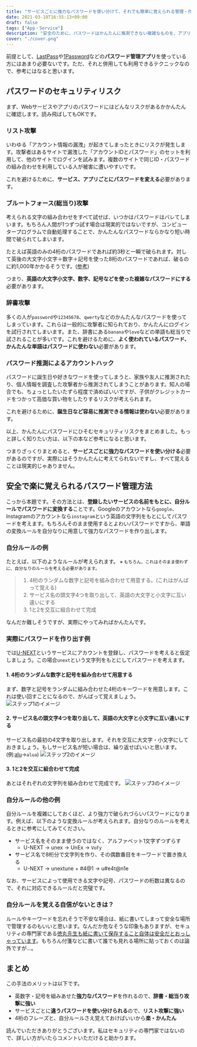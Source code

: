 ```yaml
---
title: "サービスごとに強力なパスワードを使い分けて、それでも簡単に覚えられる管理・作り方テクニック"
date: 2021-03-10T16:55:13+09:00
draft: false
tags: ["App・Service"]
description: "安全のために、パスワードはかんたんに推測できない複雑なものを、アプリ・サービスごとに使い分ける必要があります。強力で安全なパスワードをサービスごとに使い分けて、なおかつ簡単で楽に覚えられる方法を紹介します。"
cover: "./cover.png"
---
```


前提として、[LastPass](https://www.lastpass.com/)や[1Password](https://1password.com/jp/)などの<b>パスワード管理アプリ</b>を使っている方にはあまり必要ないです。ただ、それと併用しても利用できるテクニックなので、参考にはなると思います。


## パスワードのセキュリティリスク
まず、Webサービスやアプリのパスワードにはどんなリスクがあるかかんたんに確認します。読み飛ばしてもOKです。


### リスト攻撃
いわゆる「アカウント情報の漏洩」が起きてしまったときにリスクが発生します。攻撃者はあるサイトで漏洩した「アカウントIDとパスワード」のセットを利用して、他のサイトでログインを試みます。複数のサイトで同じID・パスワードの組み合わせを利用している人が被害に遭いやすいです。

これを避けるために、**サービス、アプリごとにパスワードを変える**必要があります。

### ブルートフォース(総当り)攻撃
考えられる文字の組み合わせをすべて試せば、いつかはパスワードはバレてしまいます。もちろん人間が1つずつ試す場合は現実的ではないですが、コンピュータープログラムで自動処理することで、かんたんなパスワードならかなり短い時間で破られてしまいます。

たとえば英語のみの4桁のパスワードであれば約3秒と一瞬で破られます。対して英後の大文字小文字＋数字＋記号を使った8桁のパスワードであれば、破るのに約1,000年かかるそうです。([参考](https://cybersecurity-jp.com/column/17426))

つまり、**英語の大文字小文字、数字、記号などを使った複雑なパスワードにする**必要があります。

### 辞書攻撃
多くの人が`password`や`12345678`、`qwerty`などのかんたんなパスワードを使ってしまっています。これらは一般的に攻撃者に知られており、かんたんにログインを試行されてしまいます。また、辞書にある`banana`や`love`などの単語も総当りで試されることが多いです。これを避けるために、**よく使われているパスワード、かんたんな単語はパスワードに使わない**必要があります。

### パスワード推測によるアカウントハック
パスワードに誕生日や好きなワードを使ってしまうと、家族や友人に推測されたり、個人情報を調査した攻撃者から推測されてしまうことがあります。知人の場合でも、ちょっとしたいたずら程度で済めばいいですが、子供がクレジットカードをつかって高価な買い物をしたりするリスクが考えられます。

これを避けるために、**誕生日など容易に推測できる情報は使わない**必要があります。

以上、かんたんにパスワードにひそむセキュリティリスクをまとめました。もっと詳しく知りたい方は、以下の本など参考になると思います。

<EmbedCard
    url="https://amzn.to/4aNVwVJ"
    img="https://ws-fe.amazon-adsystem.com/widgets/q?_encoding=UTF8&ASIN=B017SH8GZ8&Format=_SL250_&ID=AsinImage&ServiceVersion=20070822&WS=1"
    title="徳丸浩のWebセキュリティ教室（日経BP Next ICT選書） | 徳丸 浩 | 工学 | Kindleストア | Amazon"
    site="amazon.co.jp" />

つまりざっくりまとめると、**サービスごとに強力なパスワードを使い分ける**必要があるのですが、実際にはそうかんたんに考えてられないですし、すべて覚えることは現実的じゃありません。


## 安全で楽に覚えられるパスワード管理方法
こっから本題です。その方法とは、**登録したいサービスの名前をもとに、自分ルールでパスワードに変換する**ことです。Googleのアカウントなら`google`、Instagramのアカウントなら`instagram`という英語の文字列をもとにしてパスワードを考えます。もちろんそのまま使用するとよわいパスワードですから、単語の変換ルールを自分なりに用意して強力なパスワードを作り出します。

### 自分ルールの例
たとえば、以下のようなルールが考えられます。
<small>※ もちろん、これはそのまま使わずに、自分なりのルールを考える必要があります。</small>

> 1.  4桁のランダムな数字と記号を組み合わせて用意する。(これはがんばって覚える)
> 2.  サービス名の頭文字4つを取り出して、英語の大文字と小文字に互い違いにする
> 3.  1と2を交互に組合わせて完成

なんだか難しそうですが、実際にやってみればかんたんです。

### 実際にパスワードを作り出す例
では[U-NEXT](https://video.unext.jp/)というサービスにアカウントを登録し、パスワードを考えると仮定しましょう。この場合`unext`という文字列をもとにしてパスワードを考えます。

#### 1. 4桁のランダムな数字と記号を組み合わせて用意する
まず、数字と記号をランダムに組み合わせた4桁のキーワードを用意します。これは使い回すことになるので、がんばって覚えましょう。
![ステップ1のイメージ](./step1.png)

#### 2.  サービス名の頭文字4つを取り出して、英語の大文字と小文字に互い違いにする
サービス名の最初の4文字を取り出します。それを交互に大文字・小文字にしておきましょう。もしサービス名が短い場合は、繰り返せばいいと思います。(例:[alu](https://alu.jp/)→`alua`)
![ステップ2のイメージ](./step2.png)

#### 3. 1と2を交互に組合わせて完成
あとはそれぞれの文字列を組み合わせて完成です。
![ステップ3のイメージ](./step3.png)

### 自分ルールの他の例
自分ルールを複雑にしておくほど、より強力で破られづらいパスワードになります。例えば、以下のような変換ルールが考えられます。自分なりのルールを考えるときに参考にしてみてください。

* サービス名をそのまま使うのではなく、アルファベット1文字ずつずらす
    * U-NEXT → unex → UnEx → `VoFy`
* サービス名で8桁分で文字列を作り、その偶数番目をキーワードで置き換える
    * U-NEXT → unextune + #4@1 → u#e4t@n1e

なお、サービスによって使用できる文字や記号、パスワードの桁数は異なるので、それに対応できるルールだと完璧です。

### 自分ルールを覚える自信がないときは？
ルールやキーワードを忘れそうで不安な場合は、紙に書いてしまって安全な場所で管理するのもいいと思います。なんだか危なそうな印象もありますが、セキュリティの専門家である[徳丸先生も紙に書いて保存すること自体は安全だとおっしゃっています](https://www.motex.co.jp/nomore/column/1036/)。もちろん付箋などに書いて誰でも見れる場所に貼っておくのは論外ですが...。



## まとめ
この手法のメリットは以下です。

* 英数字・記号を組みあせた**強力なパスワード**を作れるので、**辞書・総当り攻撃に強い**
* サービスごとに**違うパスワードを使い分けられる**ので、**リスト攻撃に強い**
* 4桁のフレーズと、自分ルールさえ覚えておけばいいから**楽・かんたん**

読んでいただきありがとうございます。私はセキュリティの専門家ではないので、詳しい方がいたらコメントいただけると助かります。

